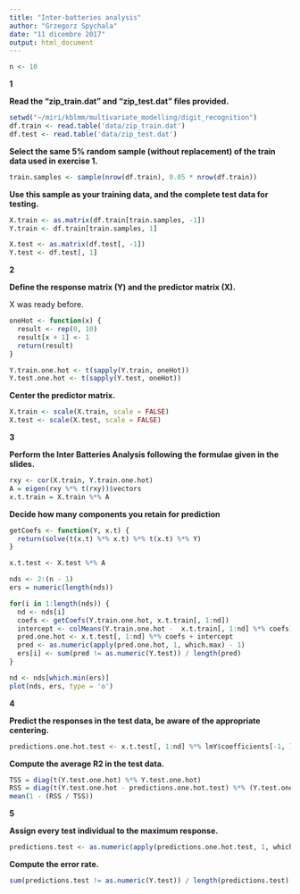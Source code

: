 ```yaml
---
title: "Inter-batteries analysis"
author: "Grzegorz Spychala"
date: "11 dicembre 2017"
output: html_document
---
```


```r
n <- 10
```

**1**

**Read the "zip_train.dat" and "zip_test.dat" files provided.**
```r
setwd("~/miri/kblmm/multivariate_modelling/digit_recognition")
df.train <- read.table('data/zip_train.dat')
df.test <- read.table('data/zip_test.dat')
```

**Select the same 5% random sample (without replacement) of the train data used in exercise 1.**

```r
train.samples <- sample(nrow(df.train), 0.05 * nrow(df.train))
```

**Use this sample as your training data, and the complete test data for testing.**

```r
X.train <- as.matrix(df.train[train.samples, -1])
Y.train <- df.train[train.samples, 1]

X.test <- as.matrix(df.test[, -1])
Y.test <- df.test[, 1]
```

**2**

**Define the response matrix (Y) and the predictor matrix (X).**

X was ready before.

```r
oneHot <- function(x) {
  result <- rep(0, 10)
  result[x + 1] <- 1
  return(result)
}

Y.train.one.hot <- t(sapply(Y.train, oneHot))
Y.test.one.hot <- t(sapply(Y.test, oneHot))
```


**Center the predictor matrix.**

```r
X.train <- scale(X.train, scale = FALSE)
X.test <- scale(X.test, scale = FALSE)
```


**3**

**Perform the Inter Batteries Analysis following the formulae given in the slides.**

```r
rxy <- cor(X.train, Y.train.one.hot)
A = eigen(rxy %*% t(rxy))$vectors
x.t.train = X.train %*% A
```

**Decide how many components you retain for prediction**

```r
getCoefs <- function(Y, x.t) {
  return(solve(t(x.t) %*% x.t) %*% t(x.t) %*% Y)
}
```


```r
x.t.test <- X.test %*% A

nds <- 2:(n - 1)
ers = numeric(length(nds))

for(i in 1:length(nds)) {
  nd <- nds[i]
  coefs <- getCoefs(Y.train.one.hot, x.t.train[, 1:nd])
  intercept <- colMeans(Y.train.one.hot -  x.t.train[, 1:nd] %*% coefs)
  pred.one.hot <- x.t.test[, 1:nd] %*% coefs + intercept
  pred <- as.numeric(apply(pred.one.hot, 1, which.max) - 1)
  ers[i] <- sum(pred != as.numeric(Y.test)) / length(pred)
}

nd <- nds[which.min(ers)]
plot(nds, ers, type = 'o')
```

**4**

**Predict the responses in the test data, be aware of the appropriate centering.**

```r
predictions.one.hot.test <- x.t.test[, 1:nd] %*% lmY$coefficients[-1, ] + lmY$coefficients[1, ]
```

**Compute the average R2 in the test data.**

```r
TSS = diag(t(Y.test.one.hot) %*% Y.test.one.hot)
RSS = diag(t(Y.test.one.hot - predictions.one.hot.test) %*% (Y.test.one.hot - predictions.one.hot.test))
mean(1 - (RSS / TSS))
```

**5**

**Assign every test individual to the maximum response.**

```r
predictions.test <- as.numeric(apply(predictions.one.hot.test, 1, which.max) - 1)
```


**Compute the error rate.**

```r
sum(predictions.test != as.numeric(Y.test)) / length(predictions.test)
```

